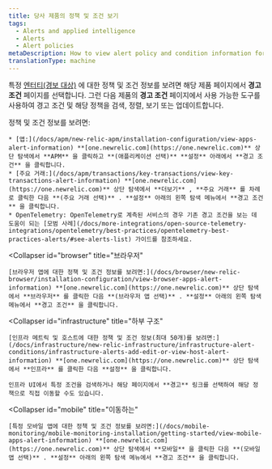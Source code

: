 ```yaml
---
title: 당사 제품의 정책 및 조건 보기
tags:
  - Alerts and applied intelligence
  - Alerts
  - Alert policies
metaDescription: How to view alert policy and condition information for the selected entity from its New Relic product instead of through alerts.
translationType: machine
---
```


특정 [엔터티(경보 대상)](/docs/using-new-relic/welcome-new-relic/get-started/glossary#entity) 에 대한 정책 및 조건 정보를 보려면 해당 제품 페이지에서 **경고 조건** 페이지를 선택합니다. 그런 다음 제품의 **경고 조건** 페이지에서 사용 가능한 도구를 사용하여 경고 조건 및 해당 정책을 검색, 정렬, 보기 또는 업데이트합니다.

<CollapserGroup>
  <Collapser
    id="apm"
    title="APM 및 서비스"
  >
    정책 및 조건 정보를 보려면:

    * [앱:](/docs/apm/new-relic-apm/installation-configuration/view-apps-alert-information) **[one.newrelic.com](https://one.newrelic.com)** 상단 탐색에서 **APM** 을 클릭하고 **(애플리케이션 선택)** **설정** 아래에서 **경고 조건** 을 클릭합니다.
    * [주요 거래:](/docs/apm/transactions/key-transactions/view-key-transactions-alert-information) **[one.newrelic.com](https://one.newrelic.com)** 상단 탐색에서 **더보기** , **주요 거래** 를 차례로 클릭한 다음 **(주요 거래 선택)** . **설정** 아래의 왼쪽 탐색 메뉴에서 **경고 조건** 을 클릭합니다.
    * OpenTelemetry: OpenTelemetry로 계측된 서비스의 경우 기존 경고 조건을 보는 데 도움이 되는 [모범 사례](/docs/more-integrations/open-source-telemetry-integrations/opentelemetry/best-practices/opentelemetry-best-practices-alerts/#see-alerts-list) 가이드를 참조하세요.
  </Collapser>

  <Collapser
    id="browser"
    title="브라우저"
  >
    [브라우저 앱에 대한 정책 및 조건 정보를 보려면:](/docs/browser/new-relic-browser/installation-configuration/view-browser-apps-alert-information) **[one.newrelic.com](https://one.newrelic.com)** 상단 탐색에서 **브라우저** 를 클릭한 다음 **(브라우저 앱 선택)** . **설정** 아래의 왼쪽 탐색 메뉴에서 **경고 조건** 을 클릭합니다.
  </Collapser>

  <Collapser
    id="infrastructure"
    title="하부 구조"
  >
    [인프라 메트릭 및 호스트에 대한 정책 및 조건 정보(최대 50개)를 보려면:](/docs/infrastructure/new-relic-infrastructure/infrastructure-alert-conditions/infrastructure-alerts-add-edit-or-view-host-alert-information) **[one.newrelic.com](https://one.newrelic.com)** 상단 탐색에서 **인프라** 를 클릭한 다음 **설정** 을 클릭합니다.

    인프라 UI에서 특정 조건을 검색하거나 해당 페이지에서 **경고** 링크를 선택하여 해당 정책으로 직접 이동할 수도 있습니다.
  </Collapser>

  <Collapser
    id="mobile"
    title="이동하는"
  >
    [특정 모바일 앱에 대한 정책 및 조건 정보를 보려면:](/docs/mobile-monitoring/mobile-monitoring-installation/getting-started/view-mobile-apps-alert-information) **[one.newrelic.com](https://one.newrelic.com)** 상단 탐색에서 **모바일** 을 클릭한 다음 **(모바일 앱 선택)** . **설정** 아래의 왼쪽 탐색 메뉴에서 **경고 조건** 을 클릭합니다.
  </Collapser>
</CollapserGroup>